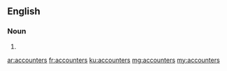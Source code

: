 ==English==

===Noun===
{{head|en}}

# {{plural of|accounter}}

[[ar:accounters]]
[[fr:accounters]]
[[ku:accounters]]
[[mg:accounters]]
[[my:accounters]]